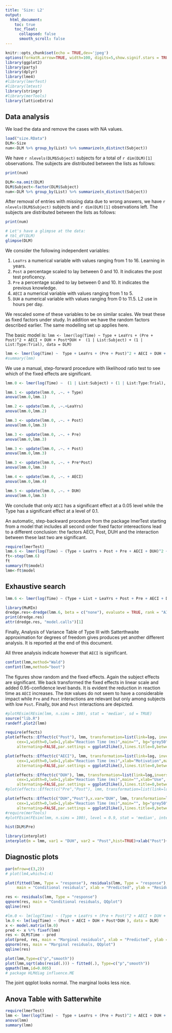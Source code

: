 ```yaml
---
title: 'Size: L2'
output:
  html_document:
    toc: true
    toc_float:
      collapsed: false
      smooth_scroll: false
---
```


```r
knitr::opts_chunk$set(echo = TRUE,dev='jpeg')
options(formatR.arrow=TRUE, width=100, digits=5,show.signif.stars = TRUE)
library(ggplot2)
library(party)
library(dplyr)
library(lme4)
#library(lmerTest)
#library(lmtest)
library(stringr)
#library(merTools)
library(latticeExtra)
```


## Data analysis

We load the data and remove the cases with NA values.
```r
load("size.RData")
DLM<-Size
num<-DLM %>% group_by(List) %>% summarize(n_distinct(Subject))
```

We have `r nlevels(DLM$Subject)` subjects for a total of `r dim(DLM)[1]` observations.  The subjects are distributed between the lists as follows: 


```r
print(num)
```

```r
DLM<-na.omit(DLM)
DLM$Subject<-factor(DLM$Subject)
num<-DLM %>% group_by(List) %>% summarize(n_distinct(Subject))
```
After removal of entries with missing data due to wrong answers, we have `r nlevels(DLM$Subject)` subjects and `r dim(DLM)[1]` observations left.  The subjects are distributed between the lists as follows: 


```r
print(num)
```

```r
# Let's have a glimpse at the data:
# tbl_df(DLM)
glimpse(DLM)
```

We consider the following independent variables:

1. `LeaYrs` a numerical variable with values ranging from 1 to 16. Learning in years.
2. `Post` a percentage scaled to lay between 0 and 10. It indicates the post test proficency. 
3. `Pre` a percentage scaled to lay between 0 and 10. It indicates the previous knowledge.
<!--- `RPV`  a numerical variable with values ranging from 1 to 4.5.-->
<!--- `AMGE`  a numerical variable with values ranging from 1 to 5.-->
4. `AECI`  a numerical variable with values ranging from 1 to 5.
5. `DUH`  a numerical variable with values ranging from 0 to 11.5. L2 use in hours per day.

We rescaled some of these variables to be on similar scales. We treat these as fixed factors under study. In addition we have the random factors described earlier. The same modelling set up applies here.

The basic model is: 
`lmm <- lmer(log(Time) ~ Type + LeaYrs + (Pre + Post)^2 + AECI + DUH + Post*DUH +  (1 | List:Subject) + (1 | List:Type:Trial), data = DLM)`

```r
lmm <- lmer(log(Time) ~  Type + LeaYrs + (Pre + Post)^2 + AECI + DUH + Post*DUH + (1 | List:Subject) + (1 | List:Type:Trial), data = DLM, REML=FALSE)
#summary(lmm)
```

We use a  manual, step-forward procedure with likelihood ratio test to see which of the fixed effects are significant.


```r
lmm.0 <- lmer(log(Time) ~  (1 | List:Subject) + (1 | List:Type:Trial), data = DLM)

lmm.1 <- update(lmm.0, .~. + Type)
anova(lmm.0,lmm.1)

lmm.2 <- update(lmm.0, .~.+LeaYrs)
anova(lmm.0,lmm.2)

lmm.3 <- update(lmm.0, .~. + Post) 
anova(lmm.0,lmm.3)

lmm.3 <- update(lmm.0, .~. + Pre) 
anova(lmm.0,lmm.3)

lmm.3 <- update(lmm.0, .~. + Post) 
anova(lmm.0,lmm.3)

lmm.3 <- update(lmm.0, .~. + Pre*Post) 
anova(lmm.0,lmm.3)

lmm.4 <- update(lmm.0, .~. + AECI)
anova(lmm.0,lmm.4)

lmm.5 <- update(lmm.0, .~. + DUH)
anova(lmm.0,lmm.5)
```

We conclude that only `AECI` has a significant effect at a 0.05 level while the Type has a significant effect at a level of 0.1.


An automatic, step-backward procedure from the package lmerTest starting from a model that includes all second order fixed factor intereactions lead to a different conclusion: the factors AECI, Post, DUH and the interaction between these last two are significant.


```r
require(lmerTest)
lmm.6 <- lmer(log(Time) ~ (Type + LeaYrs + Post + Pre + AECI + DUH)^2 + (1 | List:Subject) + (1 | List:Type:Trial), data = DLM)
ft<-step(lmm.6)
ft
summary(ft$model)
lmm<-ft$model
```


## Exhaustive search

```r
lmm.6 <- lmer(log(Time) ~ (Type + List + LeaYrs + Post + Pre + AECI + DUH)+AECI*DUH+Post*Pre + (1 | List:Subject) + (1 | List:Type:Trial), data = DLM, na.action="na.fail",REML=FALSE)

library(MuMIn)
dredge.res<-dredge(lmm.6, beta = c("none"), evaluate = TRUE, rank = "AICc", fixed = NULL, m.lim = NULL,  trace = FALSE)
print(dredge.res)
attr(dredge.res, "model.calls")[1]
```



Finally, Analysis of Variance Table of Type III  with  Satterthwaite 
approximation for degrees of freedom gives produces yet another different analysis. It is reported at the end of this document.


All three analysis indicate however that  `AECI`  is significant. 


```r
confint(lmm,method="Wald")
confint(lmm,method="boot")
```


The figures show random  and the fixed effects. Again the subject effects are significant. We back transformed the fixed effects in linear scale and added 0.95-confidence level bands. It is evident the reduction in reaction time as `AECI` increases. The `DUH` values do not seem to have a considerable impact while `Pre` and `Post` interactions are relevant but only among subjects with low `Post`. Finally, `DUH` and `Post` interactions are depicted.

```r
#plotREsim(REsim(lmm, n.sims = 100), stat = 'median', sd = TRUE)
source("lib.R")
randeff.plot2(lmm)
```

```r
require(effects)
plot(effects::Effect(c("Post"), lmm, transformation=list(link=log, inverse=exp)),
     cex=1,width=0,lwd=1,ylab="Reaction Time (ms)",main="", bg="grey50",fg="black",
     alternating=FALSE,par.settings = ggplot2like(),lines.title=0,between=list(x=1),colors=c("grey35","black")) 

plot(effects::Effect(c("AECI"), lmm, transformation=list(link=log, inverse=exp)),
     cex=1,width=0,lwd=1,ylab="Reaction Time (ms)",xlab="Motivation",main="", bg="grey50",fg="black",
     alternating=FALSE,par.settings = ggplot2like(),lines.title=0,between=list(x=1),colors=c("grey35","black")) 

plot(effects::Effect(c("DUH"), lmm, transformation=list(link=log,inverse=exp)),
     cex=1,width=0,lwd=1,ylab="Reaction Time (ms)",main="",xlab="Use", bg="grey50",fg="black",
     alternating=FALSE,par.settings = ggplot2like(),lines.title=0,between=list(x=1),colors=c("grey35","black")) 
#plot(effects::Effect(c("Pre","Post"), lmm, transformation=list(link=log, inverse=exp)),cex=1,width=0,lwd=1,ylab="milliseconds",main="", bg="grey50",fg="black",alternating=FALSE,par.settings = ggplot2like(),lines.title=0,between=list(x=1),colors=c("grey35","black")) 

plot(effects::Effect(c("DUH","Post"),x.var="DUH", lmm, transformation=list(link=log, inverse=exp)),
     cex=1,width=0,lwd=1,ylab="Reaction Time (ms)",main="", bg="grey50",fg="black",
     alternating=FALSE,par.settings = ggplot2like(),lines.title=0,between=list(x=1),colors=c("grey35","black"),layout=c(4,1))
#require(merTools)
#plotFEsim(FEsim(lmm, n.sims = 100), level = 0.9, stat = 'median', intercept = FALSE)

hist(DLM$Pre)

library(interplot)
interplot(m = lmm, var1 = "DUH", var2 = "Post",hist=TRUE)+xlab("Post")+ylab("DUH")

```



## Diagnostic plots

```r

par(mfrow=c(3,2))
# plot(lm4,which=1:4)

plot(fitted(lmm, Type = "response"), residuals(lmm, Type = "response"),
     main = "Conditional residuals", xlab = "Predicted", ylab = "Residuals")

res <- residuals(lmm, Type = "response")
qqnorm(res, main = "Conditional residuals, QQplot")
qqline(res)

#lm.0 <- lm(log(Time) ~ (Type + LeaYrs + (Pre + Post)^2 + AECI + DUH + Post*DUH ), data = DLM)
lm.0 <- lm(log(Time) ~ (Post + AECI + DUH + Post*DUH ), data = DLM)
x <- model.matrix(lm.0)
pred <- x %*% fixef(lmm)
res <- DLM$Time - pred
plot(pred, res, main = "Marginal residuals", xlab = "Predicted", ylab = "Residuals")
qqnorm(res, main = "Marginal residuals, QQplot")
qqline(res)

```

```r
plot(lmm,Type=c("p","smooth"))
plot(lmm,sqrt(abs(resid(.))) ~ fitted(.), Type=c("p","smooth"))
qqmath(lmm,id=0.005)
# package HLMdiag influence.ME
```


The joint qqplot looks normal. The marginal looks less nice. 


## Anova Table with Satterwhite 

```r
require(lmerTest)
lmm <- lmer(log(Time) ~  Type + LeaYrs + (Pre + Post)^2 + AECI + DUH + Post*DUH + (1 | List:Subject) + (1 | List:Type:Trial), data = DLM, REML=FALSE)
anova(lmm)
summary(lmm)
```
